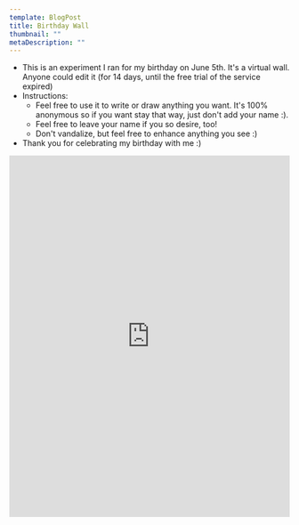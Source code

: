 ```yaml
---
template: BlogPost
title: Birthday Wall
thumbnail: ""
metaDescription: ""
---
```


- This is an experiment I ran for my birthday on June 5th. It's a virtual wall.
Anyone could edit it (for 14 days, until the free trial of the service expired)
- Instructions:
  - Feel free to use it to write or draw anything you want. It's 100% anonymous so
if you want stay that way, just don't add your name :).
  - Feel free to leave your name if you so desire, too!
  - Don't vandalize, but feel free to enhance anything you see :)
- Thank you for celebrating my birthday with me :)
<iframe width="100%" height="650px" frameBorder="0" style="border: 0" src="https://awwapp.com/b/uqaatltbkoob4/"></iframe>
